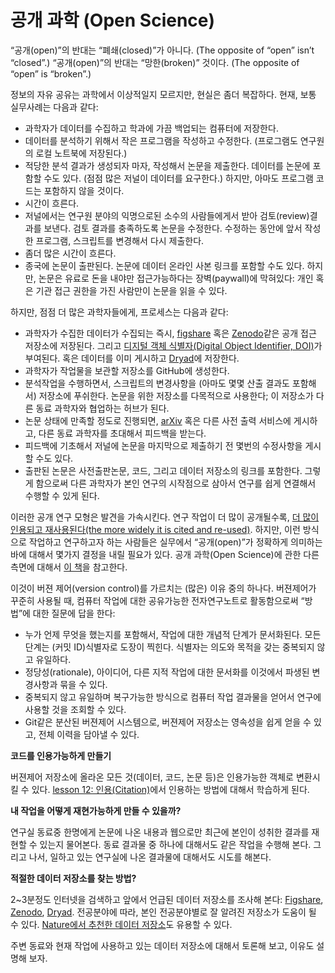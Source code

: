 
# 공개 과학 (Open Science) {#git-open}

::: {#book-sponsor .rmdtip}

"공개(open)"의 반대는 "폐쇄(closed)"가 아니다. (The opposite of "open" isn't "closed".)
"공개(open)"의 반대는 "망한(broken)" 것이다. (The opposite of "open" is "broken".)

:::


정보의 자유 공유는 과학에서 이상적일지 모르지만, 현실은 좀더 복잡하다. 현재, 보통 실무사례는 다음과 같다:

*   과학자가 데이터를 수집하고 학과에 가끔 백업되는 컴퓨터에 저장한다.
*   데이터를 분석하기 위해서 작은 프로그램을 작성하고 수정한다. (프로그램도 연구원의 로컬 노트북에 저장된다.)
*   적당한 분석 결과가 생성되자 마자, 작성해서 논문을 제출한다. 
    데이터를 논문에 포함할 수도 있다. (점점 많은 저널이 데이터를 요구한다.) 하지만, 아마도 프로그램 코드는 포함하지 않을 것이다.
*   시간이 흐른다.
*   저널에서는 연구원 분야의 익명으로된 소수의 사람들에게서 받아 검토(review)결과를 보낸다. 검토 결과를 충족하도록 논문을 수정한다. 
    수정하는 동안에 앞서 작성한 프로그램, 스크립트를 변경해서 다시 제출한다.
*   좀더 많은 시간이 흐른다.
*   종국에 논문이 출판된다. 
    논문에 데이터 온라인 사본 링크를 포함할 수도 있다. 
    하지만, 논문은 유료로 돈을 내야만 접근가능하다는 장벽(paywall)에 막혀있다:
    개인 혹은 기관 접근 권한을 가진 사람만이 논문을 읽을 수 있다.

하지만, 점점 더 많은 과학자들에게, 프로세스는 다음과 같다:

*   과학자가 수집한 데이터가 수집되는 즉시, [figshare](http://figshare.com/) 혹은 [Zenodo](http://zenodo.org)같은 공개 접근 저장소에 저장된다. 
    그리고 [디지털 객체 식별자(Digital Object Identifier, DOI)](https://en.wikipedia.org/wiki/Digital_object_identifier)가 부여된다.
    혹은 데이터를 이미 게시하고 [Dryad](http://datadryad.org/)에 저장한다.
*   과학자가 작업물을 보관할 저장소를 GitHub에 생성한다.
*   분석작업을 수행하면서, 스크립트의 변경사항을 (아마도 몇몇 산출 결과도 포함해서) 저장소에 푸쉬한다. 
    논문을 위한 저장소를 다목적으로 사용한다; 이 저장소가 다른 동료 과학자와 협업하는 허브가 된다.
*   논문 상태에 만족할 정도로 진행되면, 
    [arXiv](http://arxiv.org/) 혹은 다른 사전 출력 서비스에 게시하고, 다른 동료 과학자를 초대해서 피드백을 받는다.
*   피드백에 기초해서 저널에 논문을 마지막으로 제출하기 전 몇번의 수정사항을 게시할 수도 있다.
*   출판된 논문은 사전출판논문, 코드, 그리고 데이터 저장소의 링크를 포함한다. 
    그렇게 함으로써 다른 과학자가 본인 연구의 시작점으로 삼아서 연구를 쉽게 연결해서 수행할 수 있게 된다.

이러한 공개 연구 모형은 발견을 가속시킨다. 
연구 작업이 더 많이 공개될수록, 
[더 많이 인용되고 재사용된다(the more widely it is cited and re-used)](http://dx.doi.org/10.1371/journal.pone.0000308). 
하지만, 이런 방식으로 작업하고 연구하고자 하는 사람들은 실무에서 "공개(open)"가 정확하게 의미하는 바에 대해서 몇가지 결정을 내릴 필요가 있다.
공개 과학(Open Science)에 관한 다른 측면에 대해서 [이 책](https://link.springer.com/book/10.1007/978-3-319-00026-8)을 참고한다.

이것이 버젼 제어(version control)를 가르치는 (많은) 이유 중의 하나다.
버젼제어가 꾸준히 사용될 때,
컴퓨터 작업에 대한 공유가능한 전자연구노트로 활동함으로써 "방법"에 대한 질문에 답을 한다:
    

*   누가 언제 무엇을 했는지를 포함해서, 작업에 대한 개념적 단계가 문서화된다.
    모든 단계는 (커밋 ID)식별자로 도장이 찍힌다. 식별자는 의도와 목적을 갖는 중복되지 않고 유일하다.
*   정당성(rationale), 아이디어, 다른 지적 작업에 대한 문서화를 이것에서 파생된 변경사항과 묶을 수 있다.
*   중복되지 않고 유일하며 복구가능한 방식으로 컴퓨터 작업 결과물을 얻어서 연구에 사용할 것을 조회할 수 있다.
*   Git같은 분산된 버젼제어 시스템으로, 
    버젼제어 저장소는 영속성을 쉽게 얻을 수 있고, 전체 이력을 담아낼 수 있다.

::: {#git-code-cite .rmdcaution}

**코드를 인용가능하게 만들기**

버젼제어 저장소에 올라온 모든 것(데이터, 코드, 논문 등)은 인용가능한 객체로 변환시킬 수 있다.
[lesson 12: 인용(Citation)]({{ page.root }}/12-citation/)에서 인용하는 방법에 대해서 학습하게 된다.

:::

::: {#git-code-reproducible .rmdcaution}

**내 작업을 어떻게 재현가능하게 만들 수 있을까?**

연구실 동료중 한명에게 논문에 나온 내용과 웹으로만 
최근에 본인이 성취한 결과를 재현할 수 있는지 물어본다.
동료 결과물 중 하나에 대해서도 같은 작업을 수행해 본다.
그리고 나서, 일하고 있는 연구실에 나온 결과물에 대해서도
시도를 해본다.

:::

::: {#git-code-repository .rmdcaution}

**적절한 데이터 저장소를 찾는 방법?**

2~3분정도 인터넷을 검색하고 앞에서 언급된 데이터 저장소를 조사해 본다:
[Figshare](https://figshare.com/), [Zenodo](https://zenodo.org),
[Dryad](https://datadryad.org/). 
전공분야에 따라, 본인 전공분야별로 잘 알려진 저장소가 도움이 될 수 있다.
[Nature에서 추천한 데이터 저장소](https://www.nature.com/sdata/data-policies/repositories)도 
유용할 수 있다.

주변 동료와 현재 작업에 사용하고 있는 데이터 저장소에 대해서 토론해 보고,
이유도 설명해 보자.

:::



